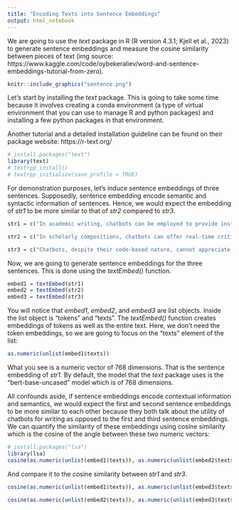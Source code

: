 ```yaml
---
title: "Encoding Texts into Sentence Embeddings"
output: html_notebook
---
```


We are going to use the *text* package in R (R version 4.3.1; Kjell et al., 2023) to generate sentence embeddings and measure the cosine similarity between pieces of text (img source: https://www.kaggle.com/code/oybekeraliev/word-and-sentence-embeddings-tutorial-from-zero). 

```r
knitr::include_graphics("sentence.png")
```

Let's start by installing the *text* package. This is going to take some time because it involves creating a conda environment (a type of virtual environment that you can use to manage R and python packages) and installing a few python packages in that environment. 

Another tutorial and a detailed installation guideline can be found on their package website: https://r-text.org/

```r
# install.packages("text")
library(text)
# textrpp_install()
# textrpp_initialize(save_profile = TRUE)
```

For demonstration purposes, let's induce sentence embeddings of three sentences. Supposedly, sentence embedding encode semantic and syntactic information of sentences. Hence, we would expect the embedding of *str1* to be more similar to that of *str2* compared to *str3*. 

```r
str1 = c("In academic writing, chatbots can be employed to provide instant feedback on grammar and citation styles, enhancing the quality of research papers.")

str2 = c("In scholarly compositions, chatbots can offer real-time critiques on structure and referencing, elevating the standard of the manuscripts.")

str3 = c("Chatbots, despite their code-based nature, cannot appreciate the emotional depth of a classic novel.")
```

Now, we are going to generate sentence embeddings for the three sentences. This is done using the *textEmbed()* function. 

```r
embed1 = textEmbed(str1)
embed2 = textEmbed(str2)
embed3 = textEmbed(str3)
```

You will notice that *embed1*, *embed2*, and *embed3* are list objects. Inside the list object is "tokens" and "texts". The *textEmbed()* function creates embeddings of tokens as well as the entire text. Here, we don't need the token embeddings, so we are going to focus on the "texts" element of the list: 

```r
as.numeric(unlist(embed1$texts))
```

What you see is a numeric vector of 768 dimensions. That is the sentence embedding of *str1*. By default, the model that the *text* package uses is the "bert-base-uncased" model which is of 768 dimensions. 

All confounds aside, if sentence embeddings encode contextual information and semantics, we would expect the first and second sentence embeddings to be more similar to each other because they both talk about the utility of chatbots for writing as opposed to the first and third sentence embeddings. We can quantify the similarity of these embeddings using cosine similarity which is the cosine of the angle between these two numeric vectors: 

```r
# install.packages("lsa")
library(lsa)
cosine(as.numeric(unlist(embed1$texts)), as.numeric(unlist(embed2$texts)))
```

And compare it to the cosine similarity between *str1* and *str3*. 

```r
cosine(as.numeric(unlist(embed1$texts)), as.numeric(unlist(embed3$texts)))
```

```r
cosine(as.numeric(unlist(embed2$texts)), as.numeric(unlist(embed3$texts)))
```

